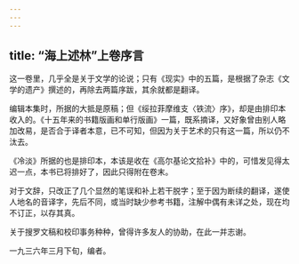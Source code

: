 ```yaml
---
---
---
```

title: “海上述林”上卷序言
---



这一卷里，几乎全是关于文学的论说；只有《现实》中的五篇，是根据了杂志《文学的遗产》撰述的，再除去两篇序跋，其余就都是翻译。

编辑本集时，所据的大抵是原稿；但《绥拉菲摩维支〈铁流〉序》，却是由排印本收入的。《十五年来的书籍版画和单行版画》一篇，既系摘译，又好象曾由别人略加改易，是否合于译者本意，已不可知，但因为关于艺术的只有这一篇，所以仍不汰去。

《冷淡》所据的也是排印本，本该是收在《高尔基论文拾补》中的，可惜发见得太迟一点，本书已将排好了，因此只得附在卷末。

对于文辞，只改正了几个显然的笔误和补上若干脱字；至于因为断续的翻译，遂使人地名的音译字，先后不同，或当时缺少参考书籍，注解中偶有未详之处，现在均不订正，以存其真。

关于搜罗文稿和校印事务种种，曾得许多友人的协助，在此一并志谢。

一九三六年三月下旬，编者。